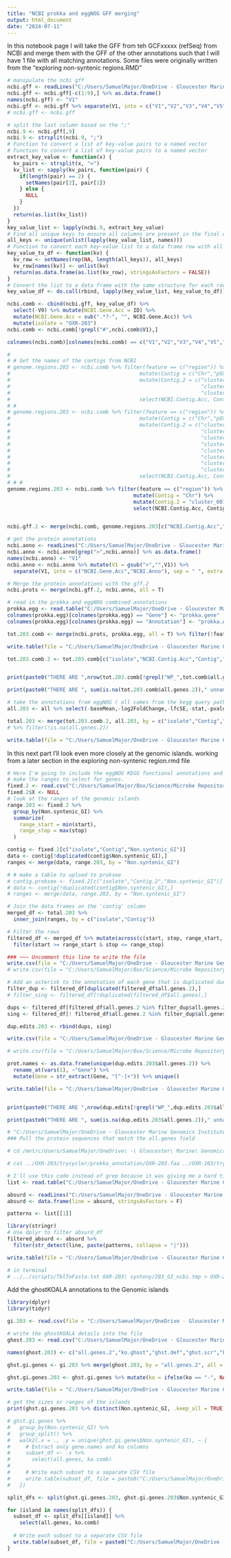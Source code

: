 ```yaml
---
title: "NCBI prokka and eggNOG GFF merging"
output: html_document
date: "2024-07-11"
---
```


In this notebook page I will take the GFF from teh GCFxxxxx (refSeq) from NCBI and merge them with the GFF of the other annotations such that I will have 1 file with all matching annotations.
Some files were originally written from the "exploring non-syntenic regions.RMD"
```r
# manipulate the ncbi gff
ncbi.gff <- readLines("C:/Users/SamuelMajor/OneDrive - Gloucester Marine Genomics Institute/Desktop/OXR genomes/OXR-203/ncbi_OXR-203/ncbi_dataset/data/GCF_034372165.1/genomic.gff") %>% as.data.frame()
ncbi.gff <- ncbi.gff[-c(1:9),] %>% as.data.frame()
names(ncbi.gff) <- "V1"
ncbi.gff <- ncbi.gff %>% separate(V1, into = c("V1","V2","V3","V4","V5","V6","V7","V8","V9"), sep = "\t", extra = "merge", fill = "right")
# ncbi.gff <- ncbi.gff

# split the last column based on the ";"
ncbi.9 <- ncbi.gff[,9]
ncbi.9 <- strsplit(ncbi.9, ";")
# Function to convert a list of key-value pairs to a named vector
# Function to convert a list of key-value pairs to a named vector
extract_key_value <- function(x) {
  kv_pairs <- strsplit(x, "=")
  kv_list <- sapply(kv_pairs, function(pair) {
    if(length(pair) == 2) {
      setNames(pair[2], pair[1])
    } else {
      NULL
    }
  })
  return(as.list(kv_list))
}
key_value_list <- lapply(ncbi.9, extract_key_value)
# Find all unique keys to ensure all columns are present in the final data frame
all_keys <- unique(unlist(lapply(key_value_list, names)))
# Function to convert each key-value list to a data frame row with all keys
key_value_to_df <- function(kv) {
  kv_row <- setNames(rep(NA, length(all_keys)), all_keys)
  kv_row[names(kv)] <- unlist(kv)
  return(as.data.frame(as.list(kv_row), stringsAsFactors = FALSE))
}
# Convert the list to a data frame with the same structure for each row
key_value_df <- do.call(rbind, lapply(key_value_list, key_value_to_df))

ncbi.comb <- cbind(ncbi.gff, key_value_df) %>% 
  select(-V9) %>% mutate(NCBI.Gene.Acc = ID) %>% 
  mutate(NCBI.Gene.Acc = sub(".*?-", "", NCBI.Gene.Acc)) %>%
  mutate(isolate = "OXR-203")
ncbi.comb <- ncbi.comb[!grepl("#",ncbi.comb$V1),]

colnames(ncbi.comb)[colnames(ncbi.comb) == c("V1","V2","V3","V4","V5","V6","V7","V8")] <- c("NCBI.Contig.Acc","db","feature","start","stop","smthn","sense","frame")

# 
# # Get the names of the contigs from NCBI
# genome.regions.203 <- ncbi.comb %>% filter(feature == c("region")) %>%
#                                          mutate(Contig = c("Chr","pOXR203-01","pOXR203-02")) %>%
#                                          mutate(Contig.2 = c("cluster_001_consensus_polypolish",
#                                                              "cluster_004_consensus_polypolish",
#                                                              "cluster_009_consensus_polypolish")) %>%
#                                          select(NCBI.Contig.Acc, Contig, Contig.2, Is_circular)
# #
# genome.regions.203 <- ncbi.comb %>% filter(feature == c("region")) %>%
#                                          mutate(Contig = c("Chr","pOXR203-01","pOXR203-02","pOXR203-03","pOXR203-04","pOXR203-05","pOXR203-06","pOXR203-07")) %>%
#                                          mutate(Contig.2 = c("cluster_001_consensus_polypolish",
#                                                              "cluster_004_consensus_polypolish",
#                                                              "cluster_003_consensus_polypolish",
#                                                              "cluster_007_consensus_polypolish",
#                                                              "cluster_008_consensus_polypolish",
#                                                              "cluster_009_consensus_polypolish",
#                                                              "cluster_010_consensus_polypolish",
#                                                              "cluster_013_consensus_polypolish")) %>%
#                                          select(NCBI.Contig.Acc, Contig, Contig.2, Is_circular)
# # # 
genome.regions.203 <- ncbi.comb %>% filter(feature == c("region")) %>%
                                         mutate(Contig = "Chr") %>%
                                         mutate(Contig.2 = "cluster_001_consensus_polypolish") %>%
                                         select(NCBI.Contig.Acc, Contig, Contig.2, Is_circular)


ncbi.gff.2 <- merge(ncbi.comb, genome.regions.203[c("NCBI.Contig.Acc","Contig","Contig.2")], all.x = T) #%>% select(-frame,-genome,-Is_circular,-collected.by,-collection.date,-country,-gbkey,genome,-isolation.source,-mol_type,-strain,-locus_tag,-old_locus_tag,-Parent,-inference,-anticodon,-partial,-pseudo,-start_range,-end_range,-exception,-plasmid.name,-regulatory_class )

# get the protein annotations
ncbi.anno <- readLines("C:/Users/SamuelMajor/OneDrive - Gloucester Marine Genomics Institute/Desktop/OXR genomes/OXR-203/ncbi_OXR-203/ncbi_dataset/data/GCF_034372165.1/protein.faa") 
ncbi.anno <- ncbi.anno[grep(">",ncbi.anno)] %>% as.data.frame() 
names(ncbi.anno) <- "V1"
ncbi.anno <- ncbi.anno %>% mutate(V1 = gsub(">","",V1)) %>% 
  separate(V1, into = c("NCBI.Gene.Acc","NCBI.Anno"), sep = " ", extra = "merge", fill = "right")

# Merge the protein annotations with the gff.2
ncbi.prots <- merge(ncbi.gff.2, ncbi.anno, all = T)

# read in the prokka and eggNOG combined annotations
prokka.egg <- read.table("C:/Users/SamuelMajor/OneDrive - Gloucester Marine Genomics Institute/Desktop/OXR genomes/OXR-203/trycycler/prokka_eggnog_mergedGFF.txt", header = T)
colnames(prokka.egg)[colnames(prokka.egg) == "Gene"] <- "prokka.gene"
colnames(prokka.egg)[colnames(prokka.egg) == "Annotation"] <- "prokka.Anno"

tot.203.comb <- merge(ncbi.prots, prokka.egg, all = T) %>% filter(!feature %in% c("region","gene")) %>% mutate(all.genes = coalesce(NCBI.Gene.Acc, prokka.gene, eggNOG_alt_name.x)) %>% mutate(all.genes.2 = coalesce(Name, prokka.gene, eggNOG_alt_name.x))

write.table(file = "C:/Users/SamuelMajor/OneDrive - Gloucester Marine Genomics Institute/Desktop/OXR genomes/OXR-203/OXR-203_prok_ncbi_annos.txt", tot.203.comb, sep = "\t", row.names = F)

tot.203.comb.2 <- tot.203.comb[c("isolate","NCBI.Contig.Acc","Contig","Contig.2","eggNOG_alt_name.x","prokka.gene","NCBI.Gene.Acc","feature","db","start","stop","sense","ID","Dbxref","Name","gene_biotype","protein_id","Note","gene_synonym","bound_moiety","Ontology_term","go_function","go_component","go_process","gene","product","all.genes","all.genes.2","prokka.Anno","NCBI.Anno")]


print(paste0("THERE ARE ",nrow(tot.203.comb[!grepl("WP_",tot.comb$all.genes.2),])," proteins not annotated by NCBI PGAP."))

print(paste0("THERE ARE ", sum(is.na(tot.203.comb$all.genes.2))," unnamed genes in the list."))

# take the annotations from eggNOG ( all comes from the kegg query pathways)
all.203 <- all %>% select(-baseMean,-log2FoldChange,-lfcSE,-stat,-pvalue,-padj,-eggNOG_alt_name.y,-full_name,-location) %>%   filter(isolate == "OXR-203") 

total.203 <- merge(tot.203.comb.2, all.203, by = c("isolate","Contig","eggNOG_alt_name.x","start","stop","sense"), all.x = T) 
# %>% filter(!is.na(all.genes.2))

write.table(file = "C:/Users/SamuelMajor/OneDrive - Gloucester Marine Genomics Institute/Desktop/OXR genomes/OXR-203/OXR-203_all_annos.txt", total.203, sep = "\t", row.names = F)

```

In this next part I'll look even more closely at the genomic islands.
working from a later section in the exploring non-syntenic region.rmd file
```r
# Here I'm going to include the eggNOG KEGG functional annotations and the NCBI
# make the ranges to select for genes.
fixed.2 <- read.csv("C:/Users/SamuelMajor/Box/Science/Microbe Repository/OceanX Deep Water Culturing/Notes and Genome Assemblies/203_no_syn_functions_cln.csv", header = T)
fixed.2$X <- NULL
# look at the ranges of the genomic islands
range.203 <- fixed.2 %>%
  group_by(Non.syntenic_GI) %>%
  summarize(
    range_start = min(start),
    range_stop = max(stop)
  )

contig <- fixed.2[c("isolate","Contig","Non.syntenic_GI")]
data <- contig[!duplicated(contig$Non.syntenic_GI),]
ranges <- merge(data, range.203, by = "Non.syntenic_GI")

# # make a table to upload to proksee
# contig.proksee <- fixed.2[c("isolate","Contig.2","Non.syntenic_GI")]
# data <- contig[!duplicated(contig$Non.syntenic_GI),]
# ranges <- merge(data, range.203, by = "Non.syntenic_GI")

# Join the data frames on the 'contig' column
merged_df <- total.203 %>%
  inner_join(ranges, by = c("isolate","Contig"))

# Filter the rows
filtered_df <- merged_df %>% mutate(across(c(start, stop, range_start, range_stop), as.numeric)) %>%
  filter(start >= range_start & stop <= range_stop)

### ~~~ Uncomment this line to write the file 
write.csv(file = "C:/Users/SamuelMajor/OneDrive - Gloucester Marine Genomics Institute/Desktop/OXR genomes/Synteny Analysis/OXR-203 synteny/203_GI_total_annotations_functions.csv", filtered_df)
# write.csv(file = "C:/Users/SamuelMajor/Box/Science/Microbe Repository/OceanX Deep Water Culturing/Notes and Genome Assemblies/203_GI_total_annotations_functions.csv", filtered_df)

# Add an asterisk to the annotation of each gene that is duplicated due to multiple kegg annotations
filter_dup <- filtered_df[duplicated(filtered_df$all.genes.2),]
# filter_sing <- filtered_df[!duplicated(filtered_df$all.genes),]

dups <- filtered_df[filtered_df$all.genes.2 %in% filter_dup$all.genes.2,] %>% mutate(prokka.Anno = paste0("*", prokka.Anno)) %>% mutate(NCBI.Anno = paste0("*", NCBI.Anno))
sing <- filtered_df[! filtered_df$all.genes.2 %in% filter_dup$all.genes.2,]

dup.edits.203 <- rbind(dups, sing)

write.csv(file = "C:/Users/SamuelMajor/OneDrive - Gloucester Marine Genomics Institute/Desktop/OXR genomes/Synteny Analysis/OXR-203 synteny/203_GI_total_annotations_functions_dup.csv", dup.edits.203)

# write.csv(file = "C:/Users/SamuelMajor/Box/Science/Microbe Repository/OceanX Deep Water Culturing/Notes and Genome Assemblies/203_GI_annotations_functions_dups.csv", dup.edits)

prot.names <- as.data.frame(unique(dup.edits.203$all.genes.2)) %>% 
  rename_at(vars(1), ~"Gene") %>% 
  mutate(Gene = str_extract(Gene, "[^-]+")) %>% unique()

write.table(file = "C:/Users/SamuelMajor/OneDrive - Gloucester Marine Genomics Institute/Desktop/OXR genomes/Synteny Analysis/OXR-203 synteny/203_GI_genes_ncbi.txt", prot.names, quote = F, col.names = F, row.names = F)


print(paste0("THERE ARE ",nrow(dup.edits[!grepl("WP_",dup.edits.203$all.genes.2),])," proteins not annotated by NCBI PGAP."))

print(paste0("THERE ARE ", sum(is.na(dup.edits.203$all.genes.2))," unnamed genes in the list."))

```


```bash
# "C:/Users/SamuelMajor/OneDrive - Gloucester Marine Genomics Institute/Desktop/OXR genomes/OXR-203/ncbi_OXR-203/ncbi_dataset/data/GCF_034377285.1/"
### Pull the protein sequences that match the all.genes field

# cd /mnt/c/Users/SamuelMajor/OneDrive\ -\ Gloucester\ Marine\ Genomics\ Institute/Desktop/OXR\ genomes/Synteny\ Analysis/

# cat ../OXR-203/trycycler/prokka_annotation/OXR-203.faa ../OXR-203/trycycler/eggNOG_annotations/out.emapper.genepred.fasta ../OXR-203/ncbi_OXR-203/ncbi_dataset/data/GCF_034377285.1/protein.faa | ../../scripts/FastaToTbl.txt > ../OXR-203/absurdtable

```

```r
# I'll use this code instead of grep because it was giving me a hard time in the terminal
list <- read.table("C:/Users/SamuelMajor/OneDrive - Gloucester Marine Genomics Institute/Desktop/OXR genomes/Synteny Analysis/OXR-203 synteny/203_GI_genes_ncbi.txt")

absurd <- readLines("C:/Users/SamuelMajor/OneDrive - Gloucester Marine Genomics Institute/Desktop/OXR genomes/OXR-203/absurdtable")
absurd <- data.frame(line = absurd, stringsAsFactors = F)

patterns <- list[[1]]

library(stringr)
# Use dplyr to filter absurd_df
filtered_absurd <- absurd %>%
  filter(str_detect(line, paste(patterns, collapse = "|")))

write.table(file = "C:/Users/SamuelMajor/OneDrive - Gloucester Marine Genomics Institute/Desktop/OXR genomes/Synteny Analysis/OXR-203 synteny/203_GI_ncbi.tmp", filtered_absurd, row.names = F, col.names = F, quote = F)

# in terminal 
# ../../scripts/TblToFasta.txt OXR-203\ synteny/203_GI_ncbi.tmp > OXR-203\ synteny/203_GI_ncbi_genes.faa
```

Add the ghostKOALA annotations to the Genomic islands
```r
library(dplyr)
library(tidyr)

gi.203 <- read.csv(file = "C:/Users/SamuelMajor/OneDrive - Gloucester Marine Genomics Institute/Desktop/OXR genomes/Synteny Analysis/OXR-203 synteny/203_GI_total_annotations_functions_dup.csv", header = T)

# write the ghostKOALA details into the file
ghost.203 <- read.csv("C:/Users/SamuelMajor/OneDrive - Gloucester Marine Genomics Institute/Desktop/OXR genomes/Synteny Analysis/OXR-203 synteny/203_ghostkoala_ko_detail_ncbi-prok-egg.txt", header = F, sep = "\t")

names(ghost.203) <- c("all.genes.2","ko.ghost","ghst.def","ghst.scr","ko.ghost.2","ghst.scr.2")

ghst.gi.genes <- gi.203 %>% merge(ghost.203, by = "all.genes.2", all = T)

ghst.gi.genes.203 <- ghst.gi.genes %>% mutate(ko = ifelse(ko == "-", NA, ko)) %>% mutate(ko.ghost = ifelse(ko.ghost == "", NA, ko)) %>% mutate(ko.comb = coalesce(ko.ghost,ko)) %>% mutate(ko.comb.2 = coalesce(ko.ghost,ko,ko.ghost.2))

write.table(file = "C:/Users/SamuelMajor/OneDrive - Gloucester Marine Genomics Institute/Desktop/OXR genomes/Synteny Analysis/OXR-203 synteny/203_GI_ghostK.txt", ghst.gi.genes.203, sep = "\t", row.names = F)

# get the sizes or ranges of the islands
print(ghst.gi.genes.203 %>% distinct(Non.syntenic_GI, .keep_all = TRUE) %>% select(Non.syntenic_GI,range_start,range_stop) %>% mutate(range = range_stop - range_start))

# ghst.gi.genes %>%
#   group_by(Non.syntenic_GI) %>%
#   group_split() %>%
#   walk2(.x = ., .y = unique(ghst.gi.genes$Non.syntenic_GI), ~ {
#     # Extract only gene.names and ko columns
#     subset_df <- .x %>%
#       select(all.genes, ko.comb)
#     
#     # Write each subset to a separate CSV file
#     write.table(subset_df, file = paste0("C:/Users/SamuelMajor/OneDrive - Gloucester Marine Genomics Institute/Desktop/OXR genomes/Synteny Analysis/OXR-203 synteny/203_GI_", .y, "_ko.csv"), row.names = FALSE, quote = F, sep = "\t", col.names = F)
#   })

split_dfs <- split(ghst.gi.genes.203, ghst.gi.genes.203$Non.syntenic_GI)

for (island in names(split_dfs)) {
  subset_df <- split_dfs[[island]] %>%
    select(all.genes, ko.comb)
  
  # Write each subset to a separate CSV file
  write.table(subset_df, file = paste0("C:/Users/SamuelMajor/OneDrive - Gloucester Marine Genomics Institute/Desktop/OXR genomes/Synteny Analysis/OXR-203 synteny/203_GI_", island, "_ko.txt"), row.names = FALSE, quote = F, sep = "\t", col.names = F)
}
```
